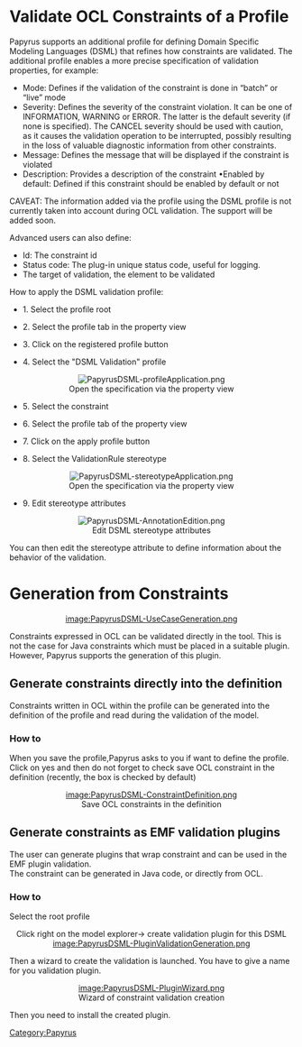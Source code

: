 
= Validate OCL Constraints of a Profile =

Papyrus supports an additional profile for defining Domain Specific Modeling Languages (DSML) that refines how constraints are validated. 
The additional profile enables a more precise specification of validation properties, for example:
* Mode: Defines if the validation of the constraint is done in “batch” or “live” mode
* Severity: Defines the severity of the constraint violation. It can be one of INFORMATION, WARNING or ERROR. The latter is the default severity (if none is specified). The CANCEL severity should be used with caution, as it causes the validation operation to be interrupted, possibly resulting in the loss of valuable diagnostic information from other constraints.
* Message: Defines the message that will be displayed if the constraint is violated
* Description: Provides a description of the constraint •Enabled by default: Defined if this constraint should be enabled by default or not

CAVEAT: The information added via the profile using the DSML profile is not currently taken into account during OCL validation. The support will be added soon.

Advanced users can also define:
* Id: The constraint id
* Status code: The plug-in unique status code, useful for logging. 
* The target of validation, the element to be validated

How to apply the DSML validation profile:

*1. Select the profile root

*2. Select the profile tab in the property view

*3. Click on the registered profile button

*4. Select the "DSML Validation" profile

<center>
[[Image:PapyrusDSML-profileApplication.png]]<br>
Open the specification via the property view
</center>

*5. Select the constraint

*6. Select the profile tab of the property view

*7. Click on the apply profile button

*8. Select the ValidationRule stereotype

<center>
[[Image:PapyrusDSML-stereotypeApplication.png]]<br>
Open the specification via the property view
</center>

*9. Edit stereotype attributes

<center>
[[Image:PapyrusDSML-AnnotationEdition.png]]<br>
Edit DSML stereotype attributes<br/>
</center>

You can then edit the stereotype attribute to define information about the behavior of the validation.

= Generation from Constraints =

<center>
[[image:PapyrusDSML-UseCaseGeneration.png]]<br/>
</center>

Constraints expressed in OCL can be validated directly in the tool. This is not the case for Java constraints which must be placed in a suitable plugin. However, Papyrus supports the generation of this plugin.

==Generate constraints directly into the definition==

Constraints written in OCL within the profile can be generated into the definition of the profile and read during the validation of the model.

===How to===
When you save the profile,Papyrus asks to you if want to define the profile.<br/>
Click on yes and then do not forget to check save OCL constraint in the definition (recently, the box is checked by default)<br/>
<center>
[[image:PapyrusDSML-ConstraintDefinition.png]]<br>
Save OCL constraints in the definition
</center>

==Generate constraints as EMF validation plugins==
The user can generate plugins that wrap constraint and can be used in the EMF plugin validation.<br>
The constraint can be generated in Java code, or directly from OCL.<br>

===How to===
Select the root profile<br/>

<center>
Click right on the model explorer-> create validation plugin for this DSML<br>
[[image:PapyrusDSML-PluginValidationGeneration.png]]<br/>
</center>

Then a wizard to create the validation is launched. You have to give a name for you validation plugin.<br>

<center>
[[image:PapyrusDSML-PluginWizard.png]]<br>
Wizard of constraint validation creation
</center>

Then you need to install the created plugin.<br>


[[Category:Papyrus]]
